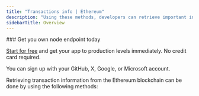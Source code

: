 ```yaml
---
title: "Transactions info | Ethereum"
description: "Using these methods, developers can retrieve important information about transactions on the Ethereum blockchain. This information is crucial in building applications that monitor, track, and analyze transactions on the Ethereum network."
sidebarTitle: Overview
---
```


<Check>
  ### Get you own node endpoint today

  [Start for free](https:/console.chainstack.com/) and get your app to production levels immediately. No credit card required.

  You can sign up with your GitHub, X, Google, or Microsoft account.
</Check>

Retrieving transaction information from the Ethereum blockchain can be done by using the following methods:

<CardGroup cols={2}>
  <Card title="eth_getTransactionByHash" icon="angle-right" iconType="solid" href="/reference/ethereum-gettransactionbyhash" horizontal/>
  <Card title="eth_getTransactionReceipt" icon="angle-right" iconType="solid" href="/reference/ethereum-gettransactionreceipt" horizontal/>
  <Card title="eth_getTransactionByBlockHashAndIndex" icon="angle-right" iconType="solid" href="/reference/ethereum-gettransactionbyblockhashandindex" horizontal/>
  <Card title="eth_getTransactionByBlockNumberAndIndex" icon="angle-right" iconType="solid" href="/reference/ethereum-gettransactionbyblocknumberandindex" horizontal/>
  <Card title="eth_getBlockReceipts" icon="angle-right" iconType="solid" href="/reference/ethereum-getblockreceipts" horizontal/>
  <Card title="eth_newPendingTransactionFilter" icon="angle-right" iconType="solid" href="/reference/ethereum-newpendingtransactionfilter" horizontal/>
</CardGroup>
